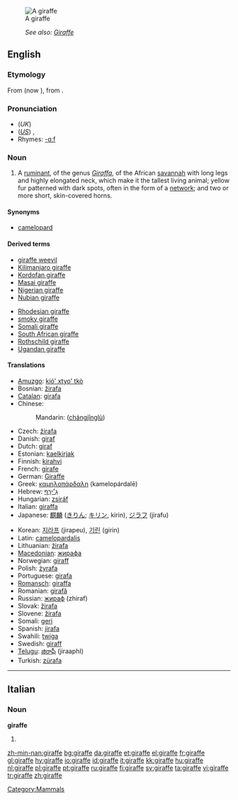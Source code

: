 [[Image:Giraffe standing.jpg|thumb|A giraffe]]
:''See also: [[Giraffe]]''
==English==
{{wikipedia}}
===Etymology===
From {{F.}} {{term|giraffe|lang=fr}} (now {{term|girafe}}), from {{Ar.}} {{term|زرافه||sc=ARchar|tr=zarāfah}}.

===Pronunciation===
*(''UK'') {{IPA|/dʒɪˈɹɑːf/}}
*(''[[General American|US]]'') {{IPA|/ʤəˈɻæf/}}, {{SAMPA|/dZ@"r\{f/}}
*Rhymes: [[Rhymes:English:-ɑːf|-ɑːf]]

===Noun===
{{en-noun}}

# A [[ruminant]], of the genus ''[[Giraffa]]'', of the African [[savannah]] with long legs and highly elongated neck, which make it the tallest living animal; yellow fur patterned with dark spots, often in the form of a [[network]]; and two or more short, skin-covered horns.

====Synonyms====
*[[camelopard]]

====Derived terms====
{{rel-top}}
*[[giraffe weevil]]
*[[Kilimanjaro giraffe]]
*[[Kordofan giraffe]]
*[[Masai giraffe]]
*[[Nigerian giraffe]]
*[[Nubian giraffe]]
{{rel-mid}}
*[[Rhodesian giraffe]]
*[[smoky giraffe]]
*[[Somali giraffe]]
*[[South African giraffe]]
*[[Rothschild giraffe]]
*[[Ugandan giraffe]]
{{rel-bottom}}
====Translations====
{{trans-top|Mammal}}
*[[Amuzgo]]: [[kió' xtyo' tkò]]
*Bosnian: [[žirafa]] {{f}}
*[[Catalan]]: [[girafa]] {{f}}
*Chinese:
*:Mandarin: {{zh-ts|長頸鹿|长颈鹿}} ([[chángjǐnglù]])
*Czech: [[žirafa]] {{f}}
*Danish: [[giraf]] {{g|Danish}}
*Dutch: [[giraf]] {{f}}
*Estonian: [[kaelkirjak]]
*Finnish: [[kirahvi]]
*French: [[girafe]] {{f}}
*German: [[Giraffe]] {{f}}
*Greek: [[καμηλοπάρδαλη]] (kamelopárdalē) {{f}}
*Hebrew: [[ג׳ירף|גִ׳ירָף]]
*Hungarian: [[zsiráf]]
*Italian: [[giraffa]] {{f}}
*Japanese: [[麒麟]] ([[きりん]]; [[キリン]], kirin), [[ジラフ]] (jirafu)
{{trans-mid}}
*Korean: [[지라프]] (jirapeu), [[기린]] (girin)
*Latin: [[camelopardalis]] {{f}}
*Lithuanian: [[žirafa]] {{f}}
*[[Macedonian]]: [[жирафа]] {{f}}
*Norwegian: [[giraff]] {{m}}
*Polish: [[żyrafa]] {{f}}
*Portuguese: [[girafa]] {{f}}
*[[Romansch]]: [[giraffa]] {{f}}
*Romanian: [[girafă]] {{f}}
*Russian: [[жираф]] (zhiraf) {{m}}
*Slovak: [[žirafa]] {{f}}
*Slovene: [[žirafa]] {{f}}
*Somali: [[geri]]
*Spanish: [[jirafa]] {{f}}
*Swahili: [[twiga]]
*Swedish: [[giraff]] {{c}}
*[[Telugu]]: [[జిరాఫీ]] (jiraaphI)
*Turkish: [[zürafa]]
{{trans-bottom}}

[[Category:Mammals]]

----

==Italian==

===Noun===
'''giraffe''' {{f}}

# {{plural of|giraffa|lang=Italian}}

[[zh-min-nan:giraffe]]
[[bg:giraffe]]
[[da:giraffe]]
[[et:giraffe]]
[[el:giraffe]]
[[fr:giraffe]]
[[gl:giraffe]]
[[hy:giraffe]]
[[io:giraffe]]
[[id:giraffe]]
[[it:giraffe]]
[[kk:giraffe]]
[[hu:giraffe]]
[[nl:giraffe]]
[[pl:giraffe]]
[[pt:giraffe]]
[[ru:giraffe]]
[[fi:giraffe]]
[[sv:giraffe]]
[[ta:giraffe]]
[[vi:giraffe]]
[[tr:giraffe]]
[[zh:giraffe]]
